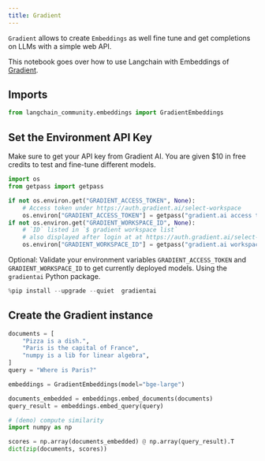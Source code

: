 ```yaml
---
title: Gradient
---
```


`Gradient` allows to create `Embeddings` as well fine tune and get completions on LLMs with a simple web API.

This notebook goes over how to use Langchain with Embeddings of [Gradient](https://gradient.ai/).


## Imports


```python
from langchain_community.embeddings import GradientEmbeddings
```

## Set the Environment API Key
Make sure to get your API key from Gradient AI. You are given $10 in free credits to test and fine-tune different models.


```python
import os
from getpass import getpass

if not os.environ.get("GRADIENT_ACCESS_TOKEN", None):
    # Access token under https://auth.gradient.ai/select-workspace
    os.environ["GRADIENT_ACCESS_TOKEN"] = getpass("gradient.ai access token:")
if not os.environ.get("GRADIENT_WORKSPACE_ID", None):
    # `ID` listed in `$ gradient workspace list`
    # also displayed after login at at https://auth.gradient.ai/select-workspace
    os.environ["GRADIENT_WORKSPACE_ID"] = getpass("gradient.ai workspace id:")
```

Optional: Validate your environment variables ```GRADIENT_ACCESS_TOKEN``` and ```GRADIENT_WORKSPACE_ID``` to get currently deployed models. Using the `gradientai` Python package.


```python
%pip install --upgrade --quiet  gradientai
```

## Create the Gradient instance


```python
documents = [
    "Pizza is a dish.",
    "Paris is the capital of France",
    "numpy is a lib for linear algebra",
]
query = "Where is Paris?"
```


```python
embeddings = GradientEmbeddings(model="bge-large")

documents_embedded = embeddings.embed_documents(documents)
query_result = embeddings.embed_query(query)
```


```python
# (demo) compute similarity
import numpy as np

scores = np.array(documents_embedded) @ np.array(query_result).T
dict(zip(documents, scores))
```


```python

```
